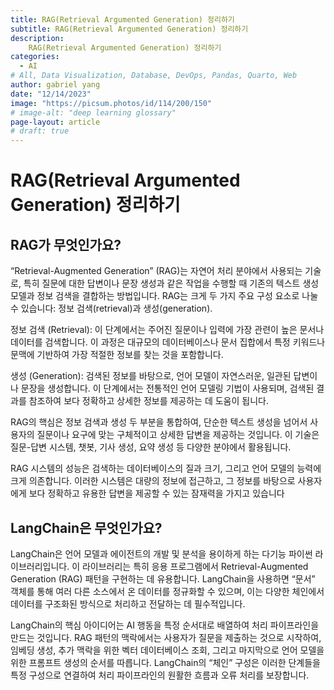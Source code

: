```yaml
---
title: RAG(Retrieval Argumented Generation) 정리하기
subtitle: RAG(Retrieval Argumented Generation) 정리하기
description:
    RAG(Retrieval Argumented Generation) 정리하기
categories:
  - AI
# All, Data Visualization, Database, DevOps, Pandas, Quarto, Web
author: gabriel yang
date: "12/14/2023"
image: "https://picsum.photos/id/114/200/150"
# image-alt: "deep learning glossary"
page-layout: article
# draft: true
---
```


# RAG(Retrieval Argumented Generation) 정리하기

## RAG가 무엇인가요?

"Retrieval-Augmented Generation" (RAG)는 자연어 처리 분야에서 사용되는 기술로, 특히 질문에 대한 답변이나 문장 생성과 같은 작업을 수행할 때 기존의 텍스트 생성 모델과 정보 검색을 결합하는 방법입니다. RAG는 크게 두 가지 주요 구성 요소로 나눌 수 있습니다: 정보 검색(retrieval)과 생성(generation).

정보 검색 (Retrieval): 이 단계에서는 주어진 질문이나 입력에 가장 관련이 높은 문서나 데이터를 검색합니다. 이 과정은 대규모의 데이터베이스나 문서 집합에서 특정 키워드나 문맥에 기반하여 가장 적절한 정보를 찾는 것을 포함합니다.

생성 (Generation): 검색된 정보를 바탕으로, 언어 모델이 자연스러운, 일관된 답변이나 문장을 생성합니다. 이 단계에서는 전통적인 언어 모델링 기법이 사용되며, 검색된 결과를 참조하여 보다 정확하고 상세한 정보를 제공하는 데 도움이 됩니다.

RAG의 핵심은 정보 검색과 생성 두 부분을 통합하여, 단순한 텍스트 생성을 넘어서 사용자의 질문이나 요구에 맞는 구체적이고 상세한 답변을 제공하는 것입니다. 이 기술은 질문-답변 시스템, 챗봇, 기사 생성, 요약 생성 등 다양한 분야에서 활용됩니다.

RAG 시스템의 성능은 검색하는 데이터베이스의 질과 크기, 그리고 언어 모델의 능력에 크게 의존합니다. 이러한 시스템은 대량의 정보에 접근하고, 그 정보를 바탕으로 사용자에게 보다 정확하고 유용한 답변을 제공할 수 있는 잠재력을 가지고 있습니다

## LangChain은 무엇인가요?

LangChain은 언어 모델과 에이전트의 개발 및 분석을 용이하게 하는 다기능 파이썬 라이브러리입니다. 이 라이브러리는 특히 응용 프로그램에서 Retrieval-Augmented Generation (RAG) 패턴을 구현하는 데 유용합니다. LangChain을 사용하면 "문서" 객체를 통해 여러 다른 소스에서 온 데이터를 정규화할 수 있으며, 이는 다양한 체인에서 데이터를 구조화된 방식으로 처리하고 전달하는 데 필수적입니다.

LangChain의 핵심 아이디어는 AI 행동을 특정 순서대로 배열하여 처리 파이프라인을 만드는 것입니다. RAG 패턴의 맥락에서는 사용자가 질문을 제출하는 것으로 시작하여, 임베딩 생성, 추가 맥락을 위한 벡터 데이터베이스 조회, 그리고 마지막으로 언어 모델을 위한 프롬프트 생성의 순서를 따릅니다. LangChain의 "체인" 구성은 이러한 단계들을 특정 구성으로 연결하여 처리 파이프라인의 원활한 흐름과 오류 처리를 보장합니다.

